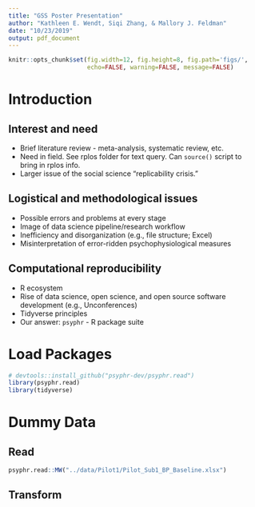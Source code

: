 ```yaml
---
title: "GSS Poster Presentation"
author: "Kathleen E. Wendt, Siqi Zhang, & Mallory J. Feldman"
date: "10/23/2019"
output: pdf_document
---
```


```r
knitr::opts_chunk$set(fig.width=12, fig.height=8, fig.path='figs/',
                      echo=FALSE, warning=FALSE, message=FALSE)
```

# Introduction

## Interest and need

- Brief literature review - meta-analysis, systematic review, etc.
- Need in field. See rplos folder for text query. Can `source()` script to bring in rplos info.
- Larger issue of the social science "replicability crisis."

## Logistical and methodological issues

- Possible errors and problems at every stage
- Image of data science pipeline/research workflow
- Inefficiency and disorganization (e.g., file structure; Excel)
- Misinterpretation of error-ridden psychophysiological measures

## Computational reproducibility

- R ecosystem
- Rise of data science, open science, and open source software development (e.g., Unconferences)
- Tidyverse principles
- Our answer: `psyphr` - R package suite

# Load Packages

```r
# devtools::install_github("psyphr-dev/psyphr.read")
library(psyphr.read)
library(tidyverse)
```

# Dummy Data

## Read 

```r
psyphr.read::MW("../data/Pilot1/Pilot_Sub1_BP_Baseline.xlsx")
```

## Transform



